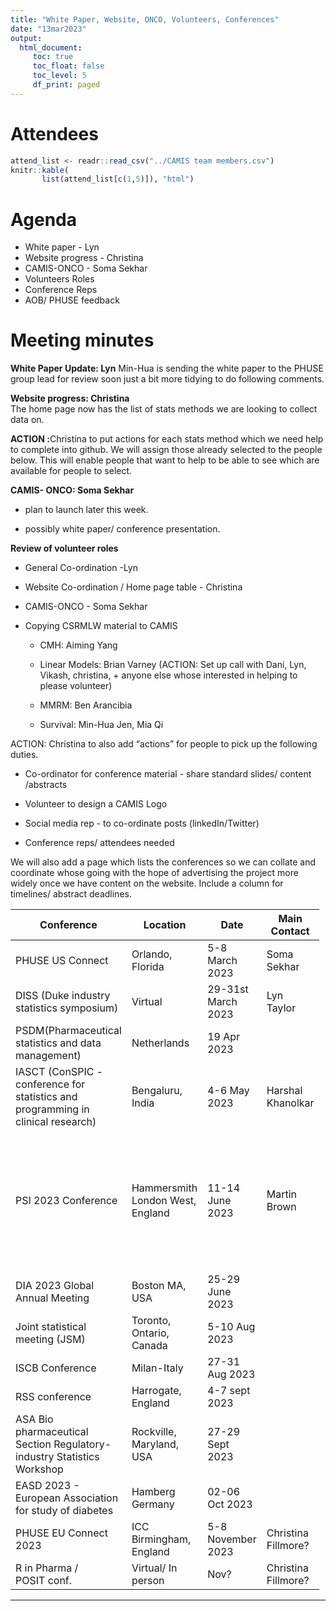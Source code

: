 ```yaml
---
title: "White Paper, Website, ONCO, Volunteers, Conferences"
date: "13mar2023"
output:
  html_document: 
     toc: true
     toc_float: false
     toc_level: 5
     df_print: paged
---
```


# Attendees

```r
attend_list <- readr::read_csv("../CAMIS team members.csv")
knitr::kable(
       list(attend_list[c(1,5)]), "html")
```

# Agenda

-   White paper - Lyn
-   Website progress - Christina
-   CAMIS-ONCO - Soma Sekhar
-   Volunteers Roles
-   Conference Reps
-   AOB/ PHUSE feedback

# Meeting minutes

**White Paper Update: Lyn** Min-Hua is sending the white paper to the PHUSE group lead for review soon just a bit more tidying to do following comments.

**Website progress: Christina\
**The home page now has the list of stats methods we are looking to collect data on.

**ACTION :**Christina to put actions for each stats method which we need help to complete into github. We will assign those already selected to the people below. This will enable people that want to help to be able to see which are available for people to select.

**CAMIS- ONCO: Soma Sekhar**

-   plan to launch later this week.

-   possibly white paper/ conference presentation.

**Review of volunteer roles**

-   General Co-ordination -Lyn

-   Website Co-ordination / Home page table - Christina

-   CAMIS-ONCO - Soma Sekhar

-   Copying CSRMLW material to CAMIS

    -   CMH: Aiming Yang

    -   Linear Models: Brian Varney (ACTION: Set up call with Dani, Lyn, Vikash, christina, + anyone else whose interested in helping to please volunteer)

    -   MMRM: Ben Arancibia

    -   Survival: Min-Hua Jen, Mia Qi

ACTION: Christina to also add "actions" for people to pick up the following duties.

-   Co-ordinator for conference material - share standard slides/ content /abstracts

-   Volunteer to design a CAMIS Logo

-   Social media rep - to co-ordinate posts (linkedIn/Twitter)

-   Conference reps/ attendees needed

We will also add a page which lists the conferences so we can collate and coordinate whose going with the hope of advertising the project more widely once we have content on the website. Include a column for timelines/ abstract deadlines.

+----------------------------------------------------------------------------------+----------------------------------+--------------------+---------------------+----------------------+------------------------------------+
| Conference                                                                       | Location                         | Date               | Main Contact        | Volunteers to attend | Details                            |
+==================================================================================+==================================+====================+=====================+======================+====================================+
| PHUSE US Connect                                                                 | Orlando, Florida                 | 5-8 March 2023     | Soma Sekhar         |                      | Presentation                       |
+----------------------------------------------------------------------------------+----------------------------------+--------------------+---------------------+----------------------+------------------------------------+
| DISS (Duke industry statistics symposium)                                        | Virtual                          | 29-31st March 2023 | Lyn Taylor          | Molly MacDiarmid     | Poster                             |
+----------------------------------------------------------------------------------+----------------------------------+--------------------+---------------------+----------------------+------------------------------------+
| PSDM(Pharmaceutical statistics and data management)                              | Netherlands                      | 19 Apr 2023        |                     |                      |                                    |
+----------------------------------------------------------------------------------+----------------------------------+--------------------+---------------------+----------------------+------------------------------------+
| IASCT (ConSPIC - conference for statistics and programming in clinical research) | Bengaluru, India                 | 4-6 May 2023       | Harshal Khanolkar   | Harshal Khanolkar    |                                    |
+----------------------------------------------------------------------------------+----------------------------------+--------------------+---------------------+----------------------+------------------------------------+
| PSI 2023 Conference                                                              | Hammersmith London West, England | 11-14 June 2023    | Martin Brown        | Christina Fillmore   | Oral & poster submission completed |
|                                                                                  |                                  |                    |                     |                      |                                    |
|                                                                                  |                                  |                    |                     | Lyn Taylor           |                                    |
|                                                                                  |                                  |                    |                     |                      |                                    |
|                                                                                  |                                  |                    |                     | Molly Macdiarmid     |                                    |
|                                                                                  |                                  |                    |                     |                      |                                    |
|                                                                                  |                                  |                    |                     | Martin Brown         |                                    |
+----------------------------------------------------------------------------------+----------------------------------+--------------------+---------------------+----------------------+------------------------------------+
| DIA 2023 Global Annual Meeting                                                   | Boston MA, USA                   | 25-29 June 2023    |                     |                      |                                    |
+----------------------------------------------------------------------------------+----------------------------------+--------------------+---------------------+----------------------+------------------------------------+
| Joint statistical meeting (JSM)                                                  | Toronto, Ontario, Canada         | 5-10 Aug 2023      |                     |                      |                                    |
+----------------------------------------------------------------------------------+----------------------------------+--------------------+---------------------+----------------------+------------------------------------+
| ISCB Conference                                                                  | Milan-Italy                      | 27-31 Aug 2023     |                     |                      |                                    |
+----------------------------------------------------------------------------------+----------------------------------+--------------------+---------------------+----------------------+------------------------------------+
| RSS conference                                                                   | Harrogate, England               | 4-7 sept 2023      |                     |                      |                                    |
+----------------------------------------------------------------------------------+----------------------------------+--------------------+---------------------+----------------------+------------------------------------+
| ASA Bio pharmaceutical Section Regulatory-industry Statistics Workshop           | Rockville, Maryland, USA         | 27-29 Sept 2023    |                     |                      |                                    |
+----------------------------------------------------------------------------------+----------------------------------+--------------------+---------------------+----------------------+------------------------------------+
| EASD 2023 - European Association for study of diabetes                           | Hamberg Germany                  | 02-06 Oct 2023     |                     |                      |                                    |
+----------------------------------------------------------------------------------+----------------------------------+--------------------+---------------------+----------------------+------------------------------------+
| PHUSE EU Connect 2023                                                            | ICC Birmingham, England          | 5-8 November 2023  | Christina Fillmore? |                      |                                    |
+----------------------------------------------------------------------------------+----------------------------------+--------------------+---------------------+----------------------+------------------------------------+
| R in Pharma / \                                                                  | Virtual/ In person               | Nov?               | Christina Fillmore? |                      |                                    |
| POSIT conf.                                                                      |                                  |                    |                     |                      |                                    |
+----------------------------------------------------------------------------------+----------------------------------+--------------------+---------------------+----------------------+------------------------------------+

------------------------------------------------------------------------
